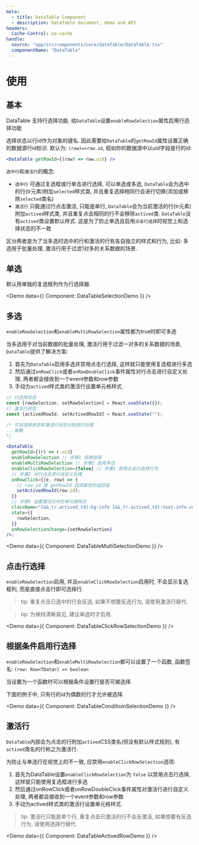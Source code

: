 ```yaml
---
meta:
  - title: DataTable Component
  - description: DataTable document, demo and API
headers:
  Cache-Control: no-cache
handle:
  source: "app/src/components/core/dataTable/DataTable.tsx"
  componentName: "DataTable"
---
```



# 使用

## 基本

DataTable 支持行选择功能. 给`DataTable`设置`enableRowSelection`属性启用行选择功能

选择状态以行id作为对象的键名. 因此需要给`DataTable`的`getRowId`属性设置正确的数据源行id标识. 默认为: `(row)=>row.id`, 假如你的数据源中以uid字段是行的id:

```jsx
<DataTable getRowId={(row) => row.uid} />
```

`选中行`和`激活行`的概念:

- `选中行`
  可通过复选框或行单击进行选择, 可以单选或多选, `DataTable`会为选中的行(tr元素)附加`selected`样式类, 并且重复选择相同行会进行切换(添加或移除`selected`类名)
- `激活行`
  只能通过行点击激活, 只能是单行, `DataTable`会为当前激活的行(tr元素)附加`actived`样式类, 并且重复点击相同的行不会移除`actived`类.
  `DataTable`没有`actived`类设置默认样式. 这是为了防止单选且启用`点击行选择`时视觉上和选择状态的不一致

区分两者是为了当多选时选中的行和激活的行有各自独立的样式和行为, 比如: 多选用于批量处理, 激活行用于过滤1对多的关系数据的场景.

## 单选

默认用单独的复选框列作为行选择器.

<Demo data={{ Component: DataTableSelectionDemo }} />

## 多选

`enableRowSelection`和`enableMultiRowSelection`属性都为true时即可多选

当多选用于对当前数据的批量处理, 激活行用于过滤一对多的关系数据的场景, `DataTable`提供了解决方案:

1. 首先为`DataTable`启用多选并禁用点击行选择, 这样就只能使用复选框进行多选
2. 然后通过`onRowClick`或者`onRowDoubleClick`事件属性对行点击进行自定义处理, 两者都会接收到一个event参数和row参数
3. 手动为`actived`样式类的激活行设置单元格样式.

```jsx
// 行选择状态
const [rowSelection, setRowSelection] = React.useState({});
// 激活行状态
const [activedRowId, setActivedRowId] = React.useState("");

/* 可对选择状态和激活行状态分别进行处理 
...省略
*/

<DataTable
  getRowId={(r) => r.uid}
  enableRowSelection // 步骤1 启用选择
  enableMultiRowSelection // 步骤1 启用多选
  enableClickRowSelection={false} // 步骤1 禁用点击行选择行为
  // 步骤2 对行点击进行自定义处理
  onRowClick={(e, row) => {
    // row.id 是 getRowId 回调属性的返回值
    setActivedRowId(row.id);
  }}
  // 步骤3 设置激活行中的单元格样式
  className="[&&_tr.actived_td]:bg-info [&&_tr.actived_td]:text-info-content"
  state={{
    rowSelection,
  }}
  onRowSelectionChange={setRowSelection}
/>;
```

<Demo data={{ Component: DataTableMultiSelectionDemo }} />

## 点击行选择

`enableRowSelection`启用, 并且`enableClickRowSelection`启用时, 不会显示复选框列, 而是直接点击行即可选择行.

> tip: 重复点击已选中的行会反选, 如果不想要反选行为, 请使用激活行替代.

> tip: 为保持清晰易见, 建议单选时才启用.

<Demo data={{ Component: DataTableClickRowSelectionDemo }} />

## 根据条件启用行选择

`enableRowSelection`和`enableMultiRowSelection`都可以设置了一个函数, 函数签名: `(row: Row<TData>) => boolean`

当设置为一个函数时可以根据条件设置行是否可被选择.

下面的例子中, 只有行的id为偶数的行才允许被选择.

<Demo data={{ Component: DataTableConditioinSelectionDemo }} />

## 激活行

`DataTable`内部会为点击的行附加`actived`CSS类名(但没有默认样式规则), 有`actived`类名的行称之为激活行.

为防止与单选行在视觉上的不一致, 应禁用`enableClickRowSelection`选项:

1. 首先为DataTable设置`enableClickRowSelection`为 `false` 以禁用点击行选择, 这样就只能使用复选框进行多选
2. 然后通过onRowClick或者onRowDoubleClick事件属性对激活行进行自定义处理, 两者都会接收到一个event参数和row参数
3. 手动为actived样式类的激活行设置单元格样式.

> tip: 激活行只能是单个行, 重复点击已激活的行不会反激活, 如果想要有反选行为, 请使用选择行替代.

<Demo data={{ Component: DataTableActivedRowDemo }} />
